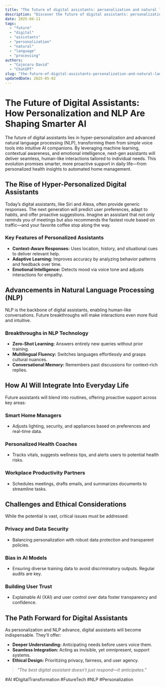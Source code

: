 ```yaml
---
title: "The future of digital assistants: personalization and natural language processin"
description: "Discover the future of digital assistants: personalization and natural language processin with this in-depth guide, providing actionable insights and practical tips to boost your knowledge and results."
date: 2025-04-11
tags:
  - "future"
  - "digital"
  - "assistants"
  - "personalization"
  - "natural"
  - "language"
  - "processing"
authors:
  - "Cojocaru David"
  - "ChatGPT"
slug: "the-future-of-digital-assistants-personalization-and-natural-language-processing"
updatedDate: 2025-05-02
---
```

# The Future of Digital Assistants: How Personalization and NLP Are Shaping Smarter AI  

The future of digital assistants lies in hyper-personalization and advanced natural language processing (NLP), transforming them from simple voice tools into intuitive AI companions. By leveraging machine learning, contextual awareness, and emotional intelligence, next-gen assistants will deliver seamless, human-like interactions tailored to individual needs. This evolution promises smarter, more proactive support in daily life—from personalized health insights to automated home management.  

## The Rise of Hyper-Personalized Digital Assistants  

Today’s digital assistants, like Siri and Alexa, often provide generic responses. The next generation will predict user preferences, adapt to habits, and offer proactive suggestions. Imagine an assistant that not only reminds you of meetings but also recommends the fastest route based on traffic—and your favorite coffee stop along the way.  

### Key Features of Personalized Assistants  

- **Context-Aware Responses:** Uses location, history, and situational cues to deliver relevant help.  
- **Adaptive Learning:** Improves accuracy by analyzing behavior patterns and feedback over time.  
- **Emotional Intelligence:** Detects mood via voice tone and adjusts interactions for empathy.  

## Advancements in Natural Language Processing (NLP)  

NLP is the backbone of digital assistants, enabling human-like conversations. Future breakthroughs will make interactions even more fluid and intuitive.  

### Breakthroughs in NLP Technology  

- **Zero-Shot Learning:** Answers entirely new queries without prior training.  
- **Multilingual Fluency:** Switches languages effortlessly and grasps cultural nuances.  
- **Conversational Memory:** Remembers past discussions for context-rich replies.  

## How AI Will Integrate Into Everyday Life  

Future assistants will blend into routines, offering proactive support across key areas:  

### Smart Home Managers  
- Adjusts lighting, security, and appliances based on preferences and real-time data.  

### Personalized Health Coaches  
- Tracks vitals, suggests wellness tips, and alerts users to potential health risks.  

### Workplace Productivity Partners  
- Schedules meetings, drafts emails, and summarizes documents to streamline tasks.  

## Challenges and Ethical Considerations  

While the potential is vast, critical issues must be addressed:  

### Privacy and Data Security  
- Balancing personalization with robust data protection and transparent policies.  

### Bias in AI Models  
- Ensuring diverse training data to avoid discriminatory outputs. Regular audits are key.  

### Building User Trust  
- Explainable AI (XAI) and user control over data foster transparency and confidence.  

## The Path Forward for Digital Assistants  

As personalization and NLP advance, digital assistants will become indispensable. They’ll offer:  
- **Deeper Understanding:** Anticipating needs before users voice them.  
- **Seamless Integration:** Acting as invisible, yet omnipresent, support systems.  
- **Ethical Design:** Prioritizing privacy, fairness, and user agency.  

> *"The best digital assistant doesn’t just respond—it anticipates."*  

#AI #DigitalTransformation #FutureTech #NLP #Personalization  